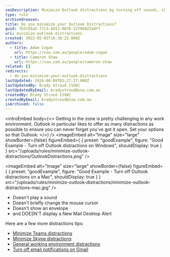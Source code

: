 ```yaml
---
seoDescription: Minimize Outlook distractions by turning off sounds, changing mouse cursors, and disabling new mail desktop alerts for improved productivity.
type: rule
archivedreason:
title: Do you minimize your Outlook Distractions?
guid: fb3c45a2-77c3-4d12-9678-2279b923a0ff
uri: minimize-outlook-distractions
created: 2022-05-03T16:38:22.000Z
authors:
  - title: Adam Cogan
    url: https://ssw.com.au/people/adam-cogan
  - title: Cameron Shaw
    url: https://ssw.com.au/people/cameron-shaw
related: []
redirects:
  - do-you-minimize-your-outlook-distractions
lastUpdated: 2024-06-08T03:27:17.000Z
lastUpdatedBy: Brady Stroud [SSW]
lastUpdatedByEmail: bradystroud@ssw.com.au
createdBy: Brady Stroud [SSW]
createdByEmail: bradystroud@ssw.com.au
isArchived: false
---
```


<introEmbed
  body={<>
Getting in the zone is pretty challenging in any work environment. Outlook in particular likes to offer as many distractions as possible to ensure you can never forget you've got it open. Set your options so that Outlook:
  </>}
/>
<imageEmbed
  alt="Image"
  size="large"
  showBorder={false}
  figureEmbed={ {
    preset: "goodExample",
    figure: "Good Example - Turn off Outlook distractions on Windows",
    shouldDisplay: true
  } }
  src="/uploads/rules/minimize-outlook-distractions/OutlookDistractions.png"
/>

<imageEmbed
  alt="Image"
  size="large"
  showBorder={false}
  figureEmbed={ {
    preset: "goodExample",
    figure: "Good Example - Turn off Outlook distractions on a Mac",
    shouldDisplay: true
  } }
  src="/uploads/rules/minimize-outlook-distractions/minimize-outlook-distractions-mac.jpg"
/>

- Doesn't play a sound
- Doesn't briefly change the mouse cursor
- Doesn't show an envelope
- and DOESN'T display a New Mail Desktop Alert

Here are a few more distractions tips:

- [Minimize Teams distractions](/do-you-minimize-team-distractions)
- [Minimize Skype distractions](/minimize-skype-distractions)
- [General working environment distractions](/do-you-deal-with-distractions)
- [Turn off email notifications on Gmail](https://support.google.com/mail/answer/1075549)
